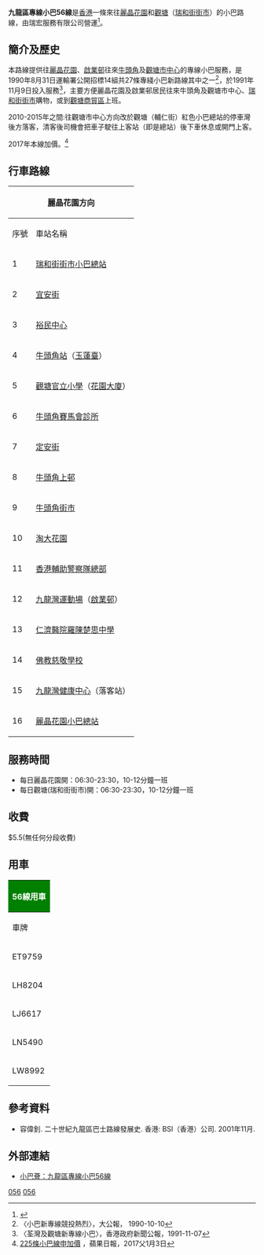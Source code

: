 {{公共汽車路線資訊
|路線名稱=九龍區專線小巴56線
|外文名稱=
|代表圖像=KowloonMinibus056.JPG
|代表圖像二=
|代表圖像三=
|經營者=瑞宏服務有限公司
|路線用車=[[豐田Coaster|豐田Coaster]]LPG
|起點站=[[麗晶花園|麗晶花園]]
|途經地點=[[九龍灣健康中心|九龍灣健康中心]]、[[啟業邨|啟業邨]]、[[九龍灣運動場|九龍灣運動場]]、[[香港輔助警察隊總部|香港輔助警察隊總部]]、[[淘大花園|淘大花園]]、[[牛頭角下邨|牛頭角下邨]]、[[牛頭角上邨|牛頭角上邨]]、[[花園大廈|花園大廈]]、[[玉蓮臺|玉蓮臺]]
|終點站=[[觀塘|觀塘]]（[[瑞和街街市|瑞和街街市]]）
|路線性質=
|全程行駛里程=
|全程行車時間=
|單程行車時間=
|服務時間=
|起點站服務時間=06:30-23:30
|終點站服務時間=06:30-23:30
|班次頻率=10-12分
|全程收費=$5.5
|分段收費站點=
|去程分段收費站點=
|回程分段收費站點=
|服務時間以外替代路線=
|主要競爭交通=[[九龍巴士5M線|5M]]、[[九龍巴士14B線|14B]]、[[九龍巴士23M線|23M]]、[[九龍巴士28B線|28B]]等多條巴士路線
|備註=
|走線圖=GK56 RtMap.png
|走線圖說明=
}}
'''九龍區專線小巴56線'''是[[香港|香港]]一條來往[[麗晶花園|麗晶花園]]和[[觀塘|觀塘]]（[[瑞和街街市|瑞和街街市]]）的小巴路線，由瑞宏服務有限公司營運<ref>{{Cite web |url=http://www.681busterminal.com/version2/index.php?fi=a811&id=172&vid=20 |title=681 巴士總站 V2：九龍區專線小巴56線 |accessdate=2013-04-14 |archive-date=2019-07-29 |archive-url=https://web.archive.org/web/20190729190505/http://www.681busterminal.com/version2/index.php?fi=a811&id=172&vid=20 |dead-url=no }}</ref>。

==簡介及歷史==
本路線提供往[[麗晶花園|麗晶花園]]、[[啟業邨|啟業邨]]往來[[牛頭角|牛頭角]]及[[觀塘市中心|觀塘市中心]]的專線小巴服務，是1990年8月31日運輸署公開招標14組共27條專綫小巴新路線其中之一<ref>〈小巴新專線競投熱烈〉，大公報， 1990-10-10</ref>，於1991年11月9日投入服務<ref>〈荃灣及觀塘新專線小巴〉，香港政府新聞公報，1991-11-07</ref>，主要方便麗晶花園及啟業邨居民往來牛頭角及觀塘市中心、[[瑞和街街市|瑞和街街市]]購物，或到[[觀塘商貿區|觀塘商貿區]]上班。

2010-2015年之間:往觀塘市中心方向改於觀塘（輔仁街）紅色小巴總站的停車灣後方落客，清客後司機會把車子駛往上客站（即是總站）後下車休息或開門上客。

2017年本線加價。<ref>[https://hk.news.appledaily.com/local/daily/article/20170103/19884885 225條小巴線申加價] {{Wayback|url=https://hk.news.appledaily.com/local/daily/article/20170103/19884885 |date=20190731040431 }}，蘋果日報，2017父1月3日</ref>

==行車路線==
{| class="wikitable" style="text-align: center"
! colspan=3 | 麗晶花園方向 !! colspan=3 | 觀塘（瑞和街街市）方向
|-
! 序號 !! 車站名稱 !! 街道 !! 序號 !! 車站名稱 !! 街道
|-
|1||[[瑞和街街市|瑞和街街市小巴總站]]||[[崇仁街|崇仁街]]||1|| colspan="2" |[[麗晶花園|麗晶花園小巴總站]]
|-
|2||[[宜安街|宜安街]]||[[康寧道|康寧道]]||2||[[九龍灣健康中心|九龍灣健康中心]]||[[啟仁街|啟仁街]]
|-
|3||[[裕民中心|裕民中心]]|| rowspan="8" |[[牛頭角道|牛頭角道]]||3||[[佛教慈敬學校|佛教慈敬學校]]||[[啟禮道|啟禮道]]
|-
|4||[[牛頭角站|牛頭角站]]（[[玉蓮臺|玉蓮臺]]）||4||[[九龍灣運動場|九龍灣運動場]]（[[啟業邨|啟業邨]]）||[[宏照道|宏照道]]
|-
|5||[[觀塘官立小學|觀塘官立小學]]（[[花園大廈|花園大廈]]）||5||[[牛頭角街市|牛頭角街市]]|| rowspan="6" |[[牛頭角道|牛頭角道]]
|-
|6||[[牛頭角賽馬會診所|牛頭角賽馬會診所]]||6||[[牛頭角上邨|牛頭角上邨]]（[[牛頭角下邨|牛頭角下邨]]）
|-
|7||[[定安街|定安街]]||7||[[定安街|定安街]]
|-
|8||[[牛頭角上邨|牛頭角上邨]]||8||[[花園大廈|花園大廈喜鵲樓]]<br>（[[觀塘官立小學|觀塘官立小學]]、[[牛頭角賽馬會診所|牛頭角賽馬會診所]]）
|-
|9||[[牛頭角街市|牛頭角街市]]||9||[[玉蓮臺|玉蓮臺]]（[[牛頭角站|牛頭角站]]）
|-
|10||[[淘大花園|淘大花園]]||10||[[裕民中心|裕民中心]]
|-
|11||[[香港輔助警察隊總部|香港輔助警察隊總部]]|| rowspan="2" |[[宏照道|宏照道]]||11||[[瑞和街街市|瑞和街街市小巴總站]]||[[崇仁街|崇仁街]]
|-
|12||[[九龍灣運動場|九龍灣運動場]]（[[啟業邨|啟業邨]]）|| colspan="3" rowspan="5" |
|-
|13||[[仁濟醫院羅陳楚思中學|仁濟醫院羅陳楚思中學]]|| rowspan="2" |[[啟禮道|啟禮道]]
|-
|14||[[佛教慈敬學校|佛教慈敬學校]]
|-
|15||[[九龍灣健康中心|九龍灣健康中心]]（落客站）||[[啟仁街|啟仁街]]
|-
|16|| colspan="2" |[[麗晶花園|麗晶花園小巴總站]]
|}

==服務時間==
*每日麗晶花園開：06:30-23:30，10-12分鐘一班
*每日觀塘(瑞和街街市)開：06:30-23:30，10-12分鐘一班

==收費==
$5.5(無任何分段收費)

==用車==
{| class="wikitable" style="width:320px; text-align:center; font-size:12px;"
! colspan="3" style="background:green; color:white; font-size:16px" | 56線用車
|-
! 車牌 || 代數 || 備註
|-
| ET9759 || 2004年12月5LS2 || 原為紅小[[青黃線|青黃線]]用車
日間較常在瑞和街街市停泊
|-
| LH8204 || 5LS || 
|-
| LJ6617 || 2004年5LS || 
|-
| LN5490 || 2004年5LS || 
|-
| LW8992 || 2021年7LL || 
|}

==參考資料==
*容偉釗. 二十世紀九龍區巴士路線發展史. 香港: BSI（香港）公司. 2001年11月.
<references/>

==外部連結==
*[http://www.16seats.net/chi/gmb/gk_56.html 小巴薈：九龍區專線小巴56線] {{Wayback|url=http://www.16seats.net/chi/gmb/gk_56.html |date=20210421111736 }}

{{觀塘區小巴路線列表}}

[[Category:九龍區小巴路線|056]]
[[Category:觀塘區小巴路線|056]]